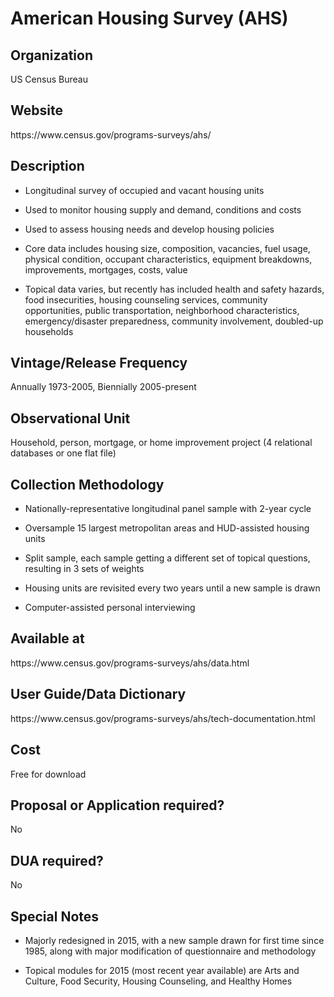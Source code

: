 \mainmatter

<!-- Generated by generateRmd.R; do not edit by hand  -->

# American Housing Survey (AHS)

## Organization
US Census Bureau

## Website
https://www.census.gov/programs-surveys/ahs/

## Description
*	Longitudinal survey of occupied and vacant housing units 
*	Used to monitor housing supply and demand, conditions and costs 
*	Used to assess housing needs and develop housing policies 
*	Core data includes housing size, composition, vacancies, fuel usage, physical condition, occupant characteristics, equipment breakdowns, improvements, mortgages, costs, value 
*	Topical data varies, but recently has included health and safety hazards, food insecurities, housing counseling services, community opportunities, public transportation, neighborhood characteristics, emergency/disaster preparedness, community involvement, doubled-up households

## Vintage/Release Frequency
Annually 1973-2005, Biennially 2005-present

## Observational Unit
Household, person, mortgage, or home improvement project (4 relational databases or one flat file)

## Collection Methodology
*	Nationally-representative longitudinal panel sample with 2-year cycle 
*	Oversample 15 largest metropolitan areas and HUD-assisted housing units 
*	Split sample, each sample getting a different set of topical questions, resulting in 3 sets of weights 
*	Housing units are revisited every two years until a new sample is drawn 
*	Computer-assisted personal interviewing

## Available at
https://www.census.gov/programs-surveys/ahs/data.html

## User Guide/Data Dictionary
https://www.census.gov/programs-surveys/ahs/tech-documentation.html

## Cost
Free for download

## Proposal or Application required?
No

## DUA required?
No

## Special Notes
*	Majorly redesigned in 2015, with a new sample drawn for first time since 1985, along with major modification of questionnaire and methodology 
*	Topical modules for 2015 (most recent year available) are Arts and Culture, Food Security, Housing Counseling, and Healthy Homes

